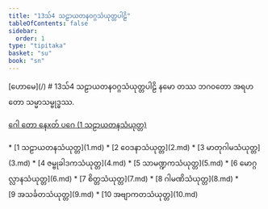 ```yaml
---
title: "13သ်4 သဠာယတနဝဂ္ဂသံယုတ္တပါဠိ"
tableOfContents: false
sidebar:
  order: 1
type: "tipitaka"
basket: "su"
book: "sn"
---
```



<Paragraph type="center" book="sn">
[ဟောမေ](/)
</Paragraph>

<Paragraph type="center" book="sn">
# 13သ်4 သဠာယတနဝဂ္ဂသံယုတ္တပါဠိ
</Paragraph>

<Paragraph number="1" book="sn">
နမော တဿ ဘဂဝတော အရဟတော သမ္မာသမ္ဗုဒ္ဓဿ.

[ဂေါ တော နေxတ် ပဂေ (1 သဠာယတနသံယုတ္တ)](1.md)



</Paragraph>

<TableOfContents book="sn" section="13">
* [1 သဠာယတနသံယုတ္တ](1.md)
* [2 ဝေဒနာသံယုတ္တ](2.md)
* [3 မာတုဂါမသံယုတ္တ](3.md)
* [4 ဇမ္ဗုခါဒကသံယုတ္တ](4.md)
* [5 သာမဏ္ဍကသံယုတ္တ](5.md)
* [6 မောဂ္ဂလ္လာနသံယုတ္တ](6.md)
* [7 စိတ္တသံယုတ္တ](7.md)
* [8 ဂါမဏိသံယုတ္တ](8.md)
* [9 အသင်္ခတသံယုတ္တ](9.md)
* [10 အဗျာကတသံယုတ္တ](10.md)
</TableOfContents>